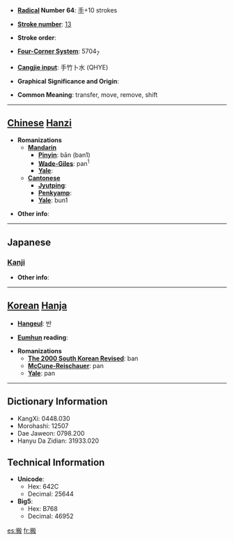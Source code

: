 * '''[[Wiktionary:Chinese radical index| Radical]] Number 64''': [[Wiktionary:Chinese radical index 手|手]]+10 strokes

* '''[[Wiktionary:Chinese total strokes index|Stroke number]]''': [[Wiktionary:Chinese total strokes index 13|13]]

* '''Stroke order''': 

* '''[[Wiktionary:Chinese four corner index|Four-Corner System]]''': 5704<sub>7</sub>

* '''[[Wiktionary:Chinese Cangjie index|Cangjie input]]''': 手竹卜水 (QHYE)

* '''Graphical Significance and Origin''': 

* '''Common Meaning''': transfer, move, remove, shift

----

== [[Chinese]] [[Hanzi]] ==

* '''Romanizations'''
** '''[[Mandarin]]'''
*** '''[[Pinyin]]''': bān (ban1)
*** '''[[Wade-Giles]]''': pan<sup>1</sup>
*** '''[[Yale]]''': 
** '''[[Cantonese]]'''
*** '''[[Jyutping]]''':
*** '''[[Penkyamp]]''': 
*** '''[[Yale]]''': bun1

* '''Other info''': 

----

==Japanese==
===[[Kanji]]===
{{kanji|on readings=[[はん]] (han)
|kun readings=[[うつす]] (utsusu), [[はこぶ]] (hakobu)
}}

* '''Other info''':  

----

== [[Korean]] [[Hanja]] ==

* '''[[Hangeul]]''': 반

* '''[[Eumhun]] reading''': 

* '''Romanizations'''
** '''[[The 2000 South Korean Revised Romanization|The 2000 South Korean Revised]]''': ban
** '''[[McCune-Reischauer]]''': pan
** '''[[Yale]]''': pan

----

== Dictionary Information ==

* KangXi: 0448.030
* Morohashi: 12507
* Dae Jaweon: 0798.200
* Hanyu Da Zidian: 31933.020

== Technical Information ==

* '''Unicode''':
** Hex: 642C
** Decimal: 25644
* '''Big5''':
** Hex: B768
** Decimal: 46952

[[es:搬]]
[[fr:搬]]